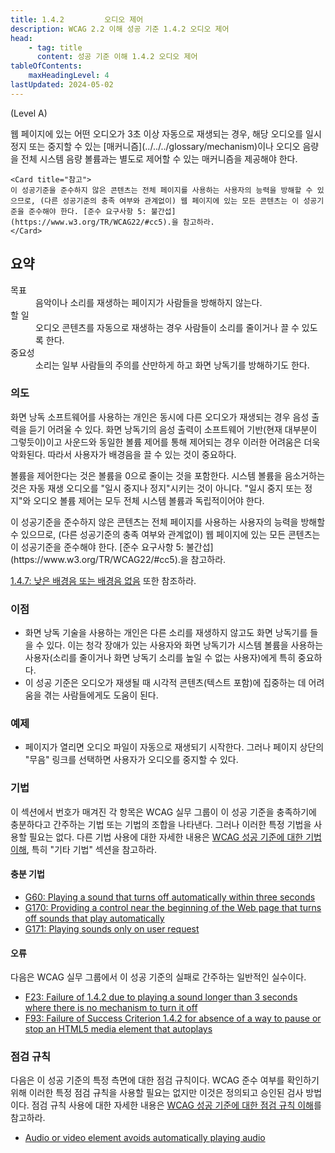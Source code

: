 ```yaml
---
title: 1.4.2         오디오 제어
description: WCAG 2.2 이해 성공 기준 1.4.2 오디오 제어
head:
    - tag: title
      content: 성공 기준 이해 1.4.2 오디오 제어
tableOfContents:
    maxHeadingLevel: 4
lastUpdated: 2024-05-02
---
```



(Level A)

<Card title="성공 기준(SC)">
웹 페이지에 있는 어떤 오디오가 3초 이상 자동으로 재생되는 경우, 해당 오디오를 일시정지 또는 중지할 수 있는 [매커니즘](../../../glossary/mechanism)이나 오디오 음량을 전체 시스템 음량 볼륨과는 별도로 제어할 수 있는 매커니즘을 제공해야 한다.

    <Card title="참고">
    이 성공기준을 준수하지 않은 콘텐츠는 전체 페이지를 사용하는 사용자의 능력을 방해할 수 있으므로, (다른 성공기준의 충족 여부와 관계없이) 웹 페이지에 있는 모든 콘텐츠는 이 성공기준을 준수해야 한다. [준수 요구사항 5: 불간섭](https://www.w3.org/TR/WCAG22/#cc5).을 참고하라.
    </Card>
</Card>

## 요약

<dl>
<dt>목표</dt>
<dd>음악이나 소리를 재생하는 페이지가 사람들을 방해하지 않는다.</dd>
<dt>할 일</dt>
<dd>오디오 콘텐츠를 자동으로 재생하는 경우 사람들이 소리를 줄이거나 끌 수 있도록 한다.</dd>
<dt>중요성</dt>
<dd>소리는 일부 사람들의 주의를 산만하게 하고 화면 낭독기를 방해하기도 한다.</dd>
</dl>

### 의도

화면 낭독 소프트웨어를 사용하는 개인은 동시에 다른 오디오가 재생되는 경우 음성 출력을 듣기 어려울 수 있다. 화면 낭독기의 음성 출력이 소프트웨어 기반(현재 대부분이 그렇듯이)이고 사운드와 동일한 볼륨 제어를 통해 제어되는 경우 이러한 어려움은 더욱 악화된다. 따라서 사용자가 배경음을 끌 수 있는 것이 중요하다.

볼륨을 제어한다는 것은 볼륨을 0으로 줄이는 것을 포함한다. 시스템 볼륨을 음소거하는 것은 자동 재생 오디오를 "일시 중지나 정지"시키는 것이 아니다. "일시 중지 또는 정지"와 오디오 볼륨 제어는 모두 전체 시스템 볼륨과 독립적이어야 한다.

<Card title="참고">
이 성공기준을 준수하지 않은 콘텐츠는 전체 페이지를 사용하는 사용자의 능력을 방해할 수 있으므로, (다른 성공기준의 충족 여부와 관계없이) 웹 페이지에 있는 모든 콘텐츠는 이 성공기준을 준수해야 한다. [준수 요구사항 5: 불간섭](https://www.w3.org/TR/WCAG22/#cc5).을 참고하라.
</Card>

[1.4.7: 낮은 배경음 또는 배경음 없음](low-or-no-background-audio) 또한 참조하라.

### 이점

*   화면 낭독 기술을 사용하는 개인은 다른 소리를 재생하지 않고도 화면 낭독기를 들을 수 있다. 이는 청각 장애가 있는 사용자와 화면 낭독기가 시스템 볼륨을 사용하는 사용자(소리를 줄이거나 화면 낭독기 소리를 높일 수 없는 사용자)에게 특히 중요하다.
*   이 성공 기준은 오디오가 재생될 때 시각적 콘텐츠(텍스트 포함)에 집중하는 데 어려움을 겪는 사람들에게도 도움이 된다.

### 예제

*   페이지가 열리면 오디오 파일이 자동으로 재생되기 시작한다. 그러나 페이지 상단의 "무음" 링크를 선택하면 사용자가 오디오를 중지할 수 있다.

### 기법

이 섹션에서 번호가 매겨진 각 항목은 WCAG 실무 그룹이 이 성공 기준을 충족하기에 충분하다고 간주하는 기법 또는 기법의 조합을 나타낸다. 그러나 이러한 특정 기법을 사용할 필요는 없다. 다른 기법 사용에 대한 자세한 내용은 [WCAG 성공 기준에 대한 기법 이해](../understanding-techniques), 특히 "기타 기법" 섹션을 참고하라.

#### 충분 기법

*   [G60: Playing a sound that turns off automatically within three seconds](https://www.w3.org/WAI/WCAG22/Techniques/general/G60)
*   [G170: Providing a control near the beginning of the Web page that turns off sounds that play automatically](https://www.w3.org/WAI/WCAG22/Techniques/general/G170)
*   [G171: Playing sounds only on user request](https://www.w3.org/WAI/WCAG22/Techniques/general/G171)

#### 오류

다음은 WCAG 실무 그룹에서 이 성공 기준의 실패로 간주하는 일반적인 실수이다.

*   [F23: Failure of 1.4.2 due to playing a sound longer than 3 seconds where there is no mechanism to turn it off](https://www.w3.org/WAI/WCAG22/Techniques/failures/F23)
*   [F93: Failure of Success Criterion 1.4.2 for absence of a way to pause or stop an HTML5 media element that autoplays](https://www.w3.org/WAI/WCAG22/Techniques/failures/F93)

### 점검 규칙

다음은 이 성공 기준의 특정 측면에 대한 점검 규칙이다. WCAG 준수 여부를 확인하기 위해 이러한 특정 점검 규칙을 사용할 필요는 없지만 이것은 정의되고 승인된 검사 방법이다. 점검 규칙 사용에 대한 자세한 내용은 [WCAG 성공 기준에 대한 점검 규칙 이해](../understanding-act-rules)를 참고하라.

*   [Audio or video element avoids automatically playing audio](https://www.w3.org/WAI/standards-guidelines/act/rules/80f0bf/proposed/)

